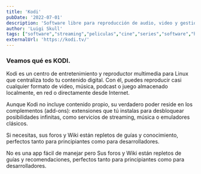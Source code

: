 ```yaml
---
title: 'Kodi'
pubDate: '2022-07-01'
description: 'Software libre para reproducción de audio, video y gestión de medios.'
author: 'Luigi Skull'
tags: ["software","streaming","peliculas","cine","series","software","herramienta"]
externalUrl: 'https://kodi.tv/' 
---
```



### Veamos qué es KODI.


Kodi es un centro de entretenimiento y reproductor multimedia para Linux que centraliza todo tu contenido digital. Con él, puedes reproducir casi cualquier formato de video, música, podcast o juego almacenado localmente, en red o directamente desde Internet.

Aunque Kodi no incluye contenido propio, su verdadero poder reside en los complementos (add-ons): extensiones que tú instalas para desbloquear posibilidades infinitas, como servicios de streaming, música o emuladores clásicos.

Si necesitas, sus foros y Wiki están repletos de guías y conocimiento, perfectos tanto para principiantes como para desarrolladores.

No es una app fácil de manejar pero Sus foros y Wiki están repletos de guías y recomendaciones, perfectos tanto para principiantes como para desarrolladores.

